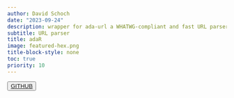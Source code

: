 ```yaml
---
author: David Schoch
date: "2023-09-24"
description: wrapper for ada-url a WHATWG-compliant and fast URL parser written in modern C++ 
subtitle: URL parser
title: adaR
image: featured-hex.png
title-block-style: none
toc: true
priority: 10
---
```


<button type="button" class="btn btn-outline-success"><a href="https://github.com/schochastics/adaR">GITHUB</a></button>
